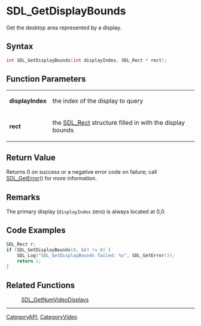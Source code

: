 = SDL_GetDisplayBounds =

Get the desktop area represented by a display.

== Syntax ==

<syntaxhighlight lang='c'>
int SDL_GetDisplayBounds(int displayIndex, SDL_Rect * rect);
</syntaxhighlight>

== Function Parameters ==

{|
|'''displayIndex'''
|the index of the display to query
|-
|'''rect'''
|the [[SDL_Rect]] structure filled in with the display bounds
|}

== Return Value ==

Returns 0 on success or a negative error code on failure; call
[[SDL_GetError]]() for more information.



== Remarks ==

The primary display (<code>displayIndex</code> zero) is always located at
0,0.

== Code Examples ==

<syntaxhighlight lang='c++'>
SDL_Rect r;
if (SDL_GetDisplayBounds(0, &r) != 0) {
    SDL_Log("SDL_GetDisplayBounds failed: %s", SDL_GetError());
    return 1;
}
</syntaxhighlight>


== Related Functions ==

:[[SDL_GetNumVideoDisplays]]

----
[[CategoryAPI]], [[CategoryVideo]]



